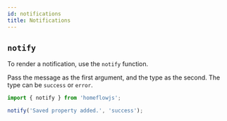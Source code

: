 ```yaml
---
id: notifications
title: Notifications
---
```


## `notify`

To render a notification, use the `notify` function.

Pass the message as the first argument, and the type as the second. The type can be `success` or `error`.

```jsx
import { notify } from 'homeflowjs';

notify('Saved property added.', 'success');
```
